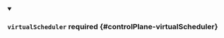 


<details className="config-field" data-expandable="true" open>
<summary>

### `virtualScheduler` <span className="config-field-required" data-required="false">required</span> <span className="config-field-type"></span> <span className="config-field-default"></span> <span className="config-field-enum"></span> {#controlPlane-virtualScheduler}



</summary>

<PartialVirtualschedulerreference />


</details>
